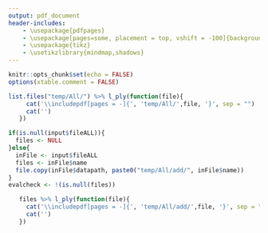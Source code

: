 ```yaml
---
output: pdf_document
header-includes:
    - \usepackage{pdfpages}
    - \usepackage[pages=some, placement = top, vshift = -100]{background}
    - \usepackage{tikz}
    - \usetikzlibrary{mindmap,shadows}
---
```


```r
knitr::opts_chunk$set(echo = FALSE)
options(xtable.comment = FALSE)
```

```r
list.files("temp/All/") %>% l_ply(function(file){  
     cat('\\includepdf[pages = -]{', 'temp/All/',file, '}', sep = "")
     cat('')
   })
```

```r
if(is.null(input$fileALL)){
  files <- NULL
}else{
  inFile <- input$fileALL
  files <- inFile$name
  file.copy(inFile$datapath, paste0("temp/All/add/", inFile$name))
}
evalcheck <- !(is.null(files))
```


```r
   files %>% l_ply(function(file){  
     cat('\\includepdf[pages = -]{', 'temp/All/add/',file, '}', sep = "")
     cat('')
   })
```

